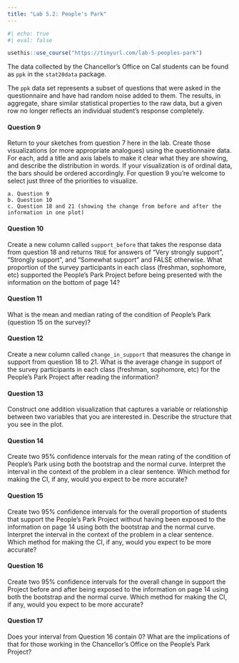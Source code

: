 ```yaml
---
title: "Lab 5.2: People's Park"
---
```



```r
#| echo: true
#| eval: false

usethis::use_course("https://tinyurl.com/lab-5-peoples-park")
```

The data collected by the Chancellor's Office on Cal students can be found as `ppk` in the `stat20data` package.

The `ppk` data set represents a subset of questions that were asked in the questionnaire and have had random noise added to them. The results, in aggregate, share similar statistical properties to the raw data, but a given row no longer reflects an individual student's response completely.

#### Question 9

Return to your sketches from question 7 here in the lab. Create those visualizations (or more appropriate analogues) using the questionnaire data. For each, add a title and axis labels to make it clear what they are showing, and describe the distribution in words. If your visualization is of ordinal data, the bars should be ordered accordingly. For question 9 you're welcome to select just three of the priorities to visualize.

    a. Question 9
    b. Question 10
    c. Question 18 and 21 (showing the change from before and after the information in one plot)

#### Question 10

Create a new column called `support_before` that takes the response data from question 18 and returns `TRUE` for answers of "Very strongly support", "Strongly support", and "Somewhat support" and FALSE otherwise. What proportion of the survey participants in each class (freshman, sophomore, etc) supported the People's Park Project before being presented with the information on the bottom of page 14?

#### Question 11

What is the mean and median rating of the condition of People's Park (question 15 on the survey)?

#### Question 12

Create a new column called `change_in_support` that measures the change in support from question 18 to 21. What is the average change in support of the survey participants in each class (freshman, sophomore, etc) for the People's Park Project after reading the information?

#### Question 13

Construct one addition visualization that captures a variable or relationship between two variables that you are interested in. Describe the structure that you see in the plot.

#### Question 14

Create two 95% confidence intervals for the mean rating of the condition of People's Park using both the bootstrap and the normal curve. Interpret the interval in the context of the problem in a clear sentence. Which method for making the CI, if any, would you expect to be more accurate?

#### Question 15

Create two 95% confidence intervals for the overall proportion of students that support the People's Park Project without having been exposed to the information on page 14 using both the bootstrap and the normal curve. Interpret the interval in the context of the problem in a clear sentence. Which method for making the CI, if any, would you expect to be more accurate?

#### Question 16

Create two 95% confidence intervals for the overall change in support the Project before and after being exposed to the information on page 14 using both the bootstrap and the normal curve. Which method for making the CI, if any, would you expect to be more accurate?

#### Question 17

Does your interval from Question 16 contain 0? What are the implications of that for those working in the Chancellor's Office on the People's Park Project?

